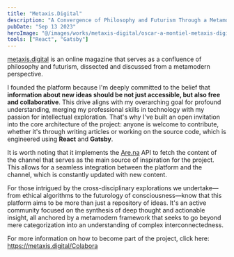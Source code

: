 ```yaml
---
title: "Metaxis.Digital"
description: "A Convergence of Philosophy and Futurism Through a Metamodern Lens"
pubDate: "Sep 13 2023"
heroImage: "@/images/works/metaxis-digital/oscar-a-montiel-metaxis-digital.jpg"
tools: ["React", "Gatsby"]
---
```


[metaxis.digital](https://metaxis.digital/) is an online magazine that serves as a confluence of philosophy and futurism,
dissected and discussed from a metamodern perspective.

I founded the platform because I'm deeply committed to the belief that **information about new ideas should be not just accessible, but also free and collaborative**. This drive aligns with my overarching goal for profound understanding, merging my professional skills in technology with my passion for intellectual exploration. That's why I've built an open invitation into the core architecture of the project: anyone is welcome to contribute, whether it's through writing articles or working on the source code, which is engineered using **React** and **Gatsby**.

It is worth noting that it implements the [Are.na](https://www.are.na/degrees-degrees-bullet-period/metaxis-digital) API to fetch the content of the channel that serves as the main source of inspiration for the project. This allows for a seamless integration between the platform and the channel, which is constantly updated with new content.

For those intrigued by the cross-disciplinary explorations we undertake—from ethical algorithms to the futurology of consciousness—know that this platform aims to be more than just a repository of ideas. It's an active community focused on the synthesis of deep thought and actionable insight, all anchored by a metamodern framework that seeks to go beyond mere categorization into an understanding of complex interconnectedness.

For more information on how to become part of the project, click here: https://metaxis.digital/Colabora
